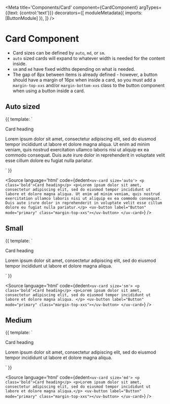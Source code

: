 
<Meta 
    title='Components/Card' 
    component={CardComponent} 
    argTypes={{text: {control:'text'}}}
     decorators={[
        moduleMetadata({
            imports: [ButtonModule]
        }),
    ]}
/>

# Card Component

- Card sizes can be defined by `auto`, `md`, or `sm`. 
- `auto` sized cards will expand to whatever width is needed for the content inside. 
- `sm` and `md` have fixed widths depending on what is needed.
- The gap of 8px between items is already defined - however, a button should have a margin of 16px when inside a card, so you must add a `margin-top-xxs` and/or `margin-bottom-xxs` class to the button component when using a button inside a card.

<ArgsTable of={CardComponent} />

## Auto sized

<Canvas>
    <Story height="300px" name="Auto Sized">
  {{
    template: 
    `
    <uv-card size='auto'>
        <p class='bold'>Card heading</p>
        <p>Lorem ipsum dolor sit amet, consectetur adipiscing elit, sed do eiusmod tempor incididunt ut labore et dolore magna aliqua. Ut enim ad minim veniam, quis nostrud exercitation ullamco laboris nisi ut aliquip ex ea commodo consequat. Duis aute irure dolor in reprehenderit in voluptate velit esse cillum dolore eu fugiat nulla pariatur.</p>
        <uv-button label="Button" mode="primary" class="margin-top-xxs"></uv-button>
    </uv-card>
    `
  }}
</Story>
</Canvas>

<Source
  language='html'
  code={dedent`
     <uv-card size='auto'>
        <p class='bold'>Card heading</p>
        <p>Lorem ipsum dolor sit amet, consectetur adipiscing elit, sed do eiusmod tempor incididunt ut labore et dolore magna aliqua. Ut enim ad minim veniam, quis nostrud exercitation ullamco laboris nisi ut aliquip ex ea commodo consequat. Duis aute irure dolor in reprehenderit in voluptate velit esse cillum dolore eu fugiat nulla pariatur.</p>
        <uv-button label="Button" mode="primary" class="margin-top-xxs"></uv-button>
    </uv-card>
  `}
/>

## Small

<Canvas>
    <Story height="350px" name="Small">
  {{
    template: 
    `
    <uv-card size='sm'>
        <p class='bold'>Card heading</p>
        <p>Lorem ipsum dolor sit amet, consectetur adipiscing elit, sed do eiusmod tempor incididunt ut labore et dolore magna aliqua. </p>
        <uv-button label="Button" mode="primary" class="margin-top-xxs"></uv-button>
    </uv-card>
    `
  }}
</Story>
</Canvas>

<Source
  language='html'
  code={dedent`
     <uv-card size='sm'>
        <p class='bold'>Card heading</p>
        <p>Lorem ipsum dolor sit amet, consectetur adipiscing elit, sed do eiusmod tempor incididunt ut labore et dolore magna aliqua. </p>
        <uv-button label="Button" mode="primary" class="margin-top-xxs"></uv-button>
    </uv-card>
  `}
/>

## Medium

<Canvas>
    <Story height="300px" name="Medium">
  {{
    template: 
    `
    <uv-card size='md'>
        <p class='bold'>Card heading</p>
        <p>Lorem ipsum dolor sit amet, consectetur adipiscing elit, sed do eiusmod tempor incididunt ut labore et dolore magna aliqua.</p>
        <uv-button label="Button" mode="primary" class="margin-top-xxs"></uv-button>
    </uv-card>
    `
  }}
</Story>
</Canvas>

<Source
  language='html'
  code={dedent`
     <uv-card size='md'>
        <p class='bold'>Card heading</p>
        <p>Lorem ipsum dolor sit amet, consectetur adipiscing elit, sed do eiusmod tempor incididunt ut labore et dolore magna aliqua.</p>
        <uv-button label="Button" mode="primary" class="margin-top-xxs"></uv-button>
    </uv-card>
  `}
/>
